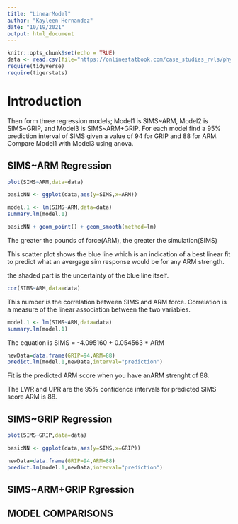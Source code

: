 ```yaml
---
title: "LinearModel"
author: "Kayleen Hernandez"
date: "10/19/2021"
output: html_document
---
```


```r
knitr::opts_chunk$set(echo = TRUE)
data <- read.csv(file="https://onlinestatbook.com/case_studies_rvls/physical_strength/data.txt",sep="",header=TRUE)  
require(tidyverse)
require(tigerstats)
```

# Introduction

Then form three regression models; Model1 is SIMS~ARM, Model2 is SIMS~GRIP, and Model3 is SIMS~ARM+GRIP. For each model find a 95% prediction interval of SIMS given a value of 94  for GRIP and 88 for ARM. Compare Model1 with Model3 using anova.

## SIMS~ARM Regression 

```r
plot(SIMS~ARM,data=data)
```




```r
basicNN <- ggplot(data,aes(y=SIMS,x=ARM))
```

  
```r
model.1 <- lm(SIMS~ARM,data=data)
summary.lm(model.1)
```
```r
basicNN + geom_point() + geom_smooth(method=lm)
```




The greater the pounds of force(ARM), the greater the simulation(SIMS)

This scatter plot shows the blue line which is an indication of a best linear fit to predict what an avergage sim response would be for any ARM strength. 

the shaded part is the uncertainty of the blue line itself.

```r
cor(SIMS~ARM,data=data)
```

This number is the correlation between SIMS and ARM force. Correlation is a measure of the linear association between the two variables. 

```r
model.1 <- lm(SIMS~ARM,data=data)
summary.lm(model.1)
```

The equation is SIMS = -4.095160 + 0.054563 * ARM 


```r
newData=data.frame(GRIP=94,ARM=88)
predict.lm(model.1,newData,interval="prediction")
```

Fit is the predicted ARM score when you have anARM strenght of 88. 

The LWR and UPR are the 95% confidence intervals for predicted SIMS score ARM is 88. 

## SIMS~GRIP Regression

```r
plot(SIMS~GRIP,data=data)
```
```r
basicNN <- ggplot(data,aes(y=SIMS,x=GRIP))
```

  
```r
newData=data.frame(GRIP=94,ARM=88)
predict.lm(model.1,newData,interval="prediction")
```

## SIMS~ARM+GRIP Rgression

## MODEL COMPARISONS